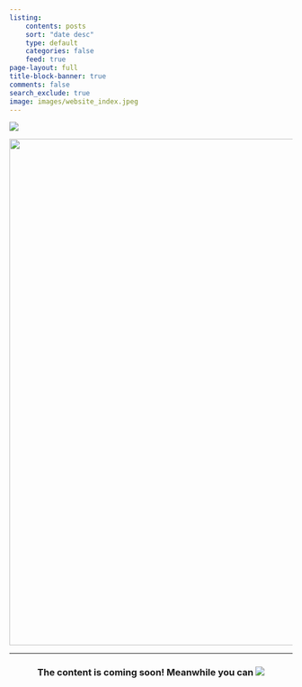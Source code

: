 ```yaml
---
listing: 
    contents: posts
    sort: "date desc"
    type: default
    categories: false
    feed: true
page-layout: full
title-block-banner: true
comments: false
search_exclude: true
image: images/website_index.jpeg
---
```

<a href="https://hits.seeyoufarm.com"><img src="https://hits.seeyoufarm.com/api/count/incr/badge.svg?url=http%3A%2F%2Fnitish-raj.github.io&count_bg=%2379C83D&title_bg=%23555555&icon=&icon_color=%23E7E7E7&title=hits&edge_flat=false" /></a>


<div style="text-align: center;">
![](images/website_index.jpeg){width="900px"}
</div>

---

<center><h3>The content is coming soon! Meanwhile you can <a href="https://www.buymeacoffee.com/nitishraj"><img src="https://img.buymeacoffee.com/button-api/?text=Buy me a coffee&emoji=&slug=nitishraj&button_colour=FFDD00&font_colour=000000&font_family=Cookie&outline_colour=000000&coffee_colour=ffffff" /></a></h3>
</center>
